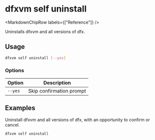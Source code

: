 
# dfxvm self uninstall

<MarkdownChipRow labels={["Reference"]} />

Uninstalls dfxvm and all versions of dfx.

## Usage

```bash
dfxvm self uninstall [--yes]
```

### Options

| Option                    | Description |
|---------------------------| --- |
| `--yes`                   | Skip confirmation prompt |

## Examples

Uninstall dfxvm and all versions of dfx, with an opportunity to confirm or cancel.

```bash
dfxvm self uninstall
```
